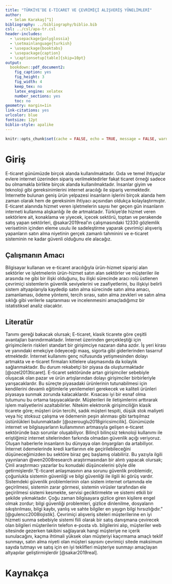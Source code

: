 ```yaml
---
title: "TÜRKİYE’DE E-TİCARET VE ÇEVRİMİÇİ ALIŞVERİŞ YÖNELİMLERİ"
author: 
  - Selam Karakaş[^1]
bibliography: ../bibliography/biblio.bib
csl: ../csl/apa-tr.csl
header-includes:
  - \usepackage{polyglossia}
  - \setmainlanguage{turkish}
  - \usepackage{booktabs}
  - \usepackage{caption} 
  - \captionsetup[table]{skip=10pt}
output:
  bookdown::pdf_document2:
    fig_caption: yes
    fig_height: 3
    fig_width: 4
    keep_tex: no
    latex_engine: xelatex
    number_sections: yes
    toc: no
geometry: margin=1in
link-citations: yes
urlcolor: blue
fontsize: 12pt
biblio-style: apalike
---
```

```r
knitr::opts_chunk$set(cache = FALSE, echo = TRUE, message = FALSE, warning = FALSE)
```

<!-- ======================================================================= -->
<!-- ============================== NOTLAR ================================= -->
<!-- ======================================================================= -->
[^1]: 17080217, [Github Repo](https://github.com/selamkarakas/arasinav)



# Giriş
E-ticaret günümüzde birçok alanda kullanılmaktadır. Gıda ve temel ihtiyaçlar evlere internet üzerinden sipariş verilmektedirler fakat ticaret örneği sadece bu olmamakla birlikte birçok alanda kullanılmaktadır. İnsanlar giyim ve teknoloji gibi gereksinimlerini internet aracılığı ile sipariş vermektedir. İnternette bulunan geniş ürün yelpazesi insanların işlerini birçok alanda hem zaman olarak hem de gereksinim ihtiyacı açısından oldukça kolaylaştırmıştır. E-ticaret alanında hizmet veren işletmelerin sayısı her geçen gün insanların interneti kullanma alışkanlığı ile de artmaktadır. Türkiye’de hizmet veren sektörlere ait, konaklama ve yiyecek, içecek sektörü, toptan ve perakende satış yapan sektörleri, @sakar2019real'ın çalışmasındaki 12330 gözlemlik verisetinin içinden eleme usulu ile sadeleştirme yaparak çevrimiçi alışveriş yapanların satın alma niyetinin gerçek zamanlı tahminini ve e-ticaret sisteminin ne kadar güvenli olduğunu ele alacağız.

## Çalışmanın Amacı
Bilgisayar kullanan ve e-ticaret aracılığıyla ürün-hizmet siparişi alan sektörler ve işletmelerin  ürün-hizmet satın alan sektörler ve müşteriler ile arasında ne gibi bir ilişki olduğunu, bu ilişki sürecinde aracı rolü üstlenen çevrimiçi sistemlerin güvenlik seviyelerini ve zaafiyetlerini, bu ilişkiyi belirli sistem altyapılarıyla kaydedip satın alma sürecinde satın alma amacı, zamanlaması, ödeme yöntemi, tercih sırası, satın alma zevkleri ve satın alma sıklığı gibi verilerle saptanması ve incelenmesini amaçladığımız bir istatistiksel analiz olacaktır.

## Literatür 
Tanımı gereği bakacak olursak; E-ticaret, klasik ticarete göre çeşitli avantajları barındırmaktadır. İnternet üzerinden gerçekleştiği için girişimcilerin riskleri standart bir girişimciye nazaran daha azdır. İş yeri kirası ve yanındaki emekçiye ödeyeceği maaş, sigorta gibi giderlerinden tasarruf etmektedir. İnternet kullanımı genç nüfusunda yetişmesinden dolayı artmakta ve e-ticaret firmaları kitlelere ulaşmasında da kolaylık sağlanmaktadır. Bu durum rekabetçi bir piyasa da oluşturmaktadır [@ozel2013ticaret]. E-ticaret sektöründe artan girişimciler sebebiyle oluşacak olan pazar ve ürün artışlarından dolayı girişimciler birbirleriyle yarışacaklardır. Bu süreçte piyasadaki ürünlerinin tutunabilmesi için kendilerini devamlı eğitimlerle yenilemeleri gerekecek ve kaliteli ürünleri piyasaya sunmak zorunda kalacaklardır. Kısacası iyi bir esnaf olma tutumunu bu ortama taşıyacaklardır. Müşterileri ile iletişimlerini arttırarak işlem maliyetlerini azaltabilirler. Nitekim elektronik girişimciliğin klasik ticarete göre; müşteri ürün tercihi, sadık müşteri tespiti, düşük stok maliyeti veya hiç stoksuz çalışma ve ödemenin peşin alınması gibi tartışılmaz üstünlükleri bulunmaktadır [@ozerouglu2018giricsimcilik]. Günümüzde internet ve bilgisayarların kullanımının artmasıyla gelişen e-ticaret sektöründe bazı sorunlar oluşabiliyor. Bilinçli bilinçsiz teknoloji kullanımı ile eriştiğimiz internet sitelerinden farkında olmadan güvenlik açığı veriyoruz. Oluşan haberlerle insanların bu dünyaya olan önyargıları da artabiliyor. İnternet ödemelerinde kredi kartlarının ele geçirilebileceğini düşüneceğimizden bu sektöre biraz geç başlamış olabiliriz. Bu yazıyla ilgili yayınlanan @wen2008research araştırmasından bir alıntı yapacak olursak; Çinli araştırmacı yazarlar bu konudaki düşüncelerini şöyle dile getirmişlerdir.”E-ticaret anlaşmasının ana sorunu güvenlik problemidir, çoğunlukla sistemin güvenliği ve bilgi güvenliği ile ilgili iki görüş vardır. Sistemdeki güvenlik problemlerinin olan sistem internet ortamında ele geçirilmesi, sistemin zarar görmesi, sistemin virüsler tarafından ele geçirilmesi sistemi kesmekte, servisi geciktirmekte ve sistemi etkili bir şekilde yıkmaktadır. Çoğu zaman bilgisayara gizlice giren kişilere engel olmak zordur; bilgi güvenliği problemleri, gizlice dinlenilme, dosyaların sıkıştırılması, bilgi kaybı, yanlış ve sahte bilgiler en yaygın bilgi hırsızlığıdır.” [@gulencc2008lojistik]. Çevrimiçi alışveriş siteleri müşterilerine en iyi hizmeti sunma sebebiyle sistemi fiili olarak bir satış danışmana çevirecek olan bilgileri müşterilerin telefon e-posta vb. bilgilerini alıp, müşteriler web sitesinde gezerken takibini sağlayarak hangi müşteriye ne içerik sunulacağını, kaçma ihtimali yüksek olan müşteriyi kaçırmama amaçlı teklif sunmayı, satın alma niyeti olan müşteri sayısını çevrimiçi sitede maksimum sayıda tutmayı ve satış için en iyi teklifleri müşteriye sunmayı amaçlayan altyapılar geliştirmişlerdir [@sakar2019real].





\newpage
# Kaynakça {#references}
<div id="refs"></div>

